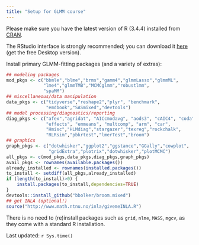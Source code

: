 ```yaml
---
title: "Setup for GLMM course"
---
```


Please make sure you have the latest version of R (3.4.4) installed from [CRAN](https://cran.r-project.org/).

The RStudio interface is strongly recommended; you can download it [here](https://www.rstudio.com/products/rstudio/download/) (get the free Desktop version).

Install primary GLMM-fitting packages (and a variety of extras):

```r
## modeling packages
mod_pkgs <- c("bbmle","blme","brms","gamm4","glmmLasso","glmmML",
              "lme4","glmmTMB","MCMCglmm","robustlmm",
              "spaMM")
## miscellaneous/data manipulation
data_pkgs <- c("tidyverse","reshape2","plyr", "benchmark",
               "emdbook","SASmixed","devtools")
## model processing/diagnostics/reporting
diag_pkgs <- c("afex","agridat", "AICcmodavg", "aods3", "cAIC4", "coda",
               "effects", "emmeans", "multcomp", "arm", "car",
               "Hmisc","HLMdiag","stargazer","texreg","rockchalk",
               "RLRsim","pbkrtest","lmerTest","broom")
## graphics
graph_pkgs <- c("dotwhisker","ggplot2","ggstance","GGally","cowplot",
                "gridExtra","plotrix","dotwhisker","plotMCMC")
all_pkgs <- c(mod_pkgs,data_pkgs,diag_pkgs,graph_pkgs)
avail_pkgs <- rownames(available.packages())
already_installed <- rownames(installed.packages())
to_install <- setdiff(all_pkgs,already_installed)
if (length(to_install)>0) {
    install.packages(to_install,dependencies=TRUE)
}
devtools::install_github("bbolker/broom.mixed")
## get INLA (optional!)
source("http://www.math.ntnu.no/inla/givemeINLA.R")
```

There is no need to (re)install packages such as `grid`, `nlme`, `MASS`, `mgcv`, as they come with a standard R installation. 


Last updated: `r Sys.time()`
